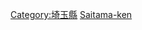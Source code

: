 {{日本行政區劃分類導航|建築物}}
{{Commonscat|Buildings in Saitama prefecture}}

[[Category:埼玉縣|Category:埼玉縣]]
[[Category:日本各都道府縣建築物|Saitama-ken]]